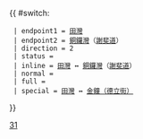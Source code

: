{{ #switch: {{{format|}}}
  | endpoint1 = [[田灣邨公共運輸交匯處|田灣]]
  | endpoint2 = [[銅鑼灣]]（[[謝斐道]]）
  | direction = 2
  | status =
  | inline = [[田灣邨公共運輸交匯處|田灣]] ↔ [[銅鑼灣]]（[[謝斐道]]）
  | normal =
  | full =
  | special = [[田灣邨公共運輸交匯處|田灣]] ↔ [[金鐘（德立街）巴士總站|金鐘（德立街）]]
}}<noinclude>[[Category:港島專線小巴路線模板|31]]</noinclude>